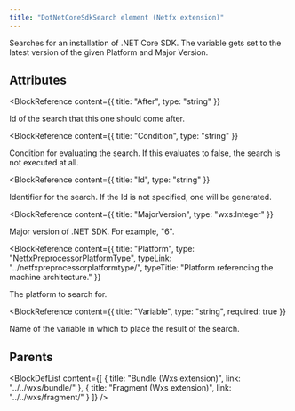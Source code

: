 ```yaml
---
title: "DotNetCoreSdkSearch element (Netfx extension)"
---
```



Searches for an installation of .NET Core SDK.
 The variable gets set to the latest version of the given Platform and Major Version.


## Attributes

<BlockWrapper>

  <BlockReference
    content={{
      title: "After",
      type: "string"
    }}
  >
  Id of the search that this one should come after.
  </BlockReference>

  <BlockReference
    content={{
      title: "Condition",
      type: "string"
    }}
  >
  Condition for evaluating the search. If this evaluates to false, the search is not executed at all.
  </BlockReference>

  <BlockReference
    content={{
      title: "Id",
      type: "string"
    }}
  >
  Identifier for the search. If the Id is not specified, one will be generated.
  </BlockReference>

  <BlockReference
    content={{
      title: "MajorVersion",
      type: "wxs:Integer"
    }}
  >
  Major version of .NET SDK. For example, "6".
  </BlockReference>

  <BlockReference
    content={{
      title: "Platform",
      type: "NetfxPreprocessorPlatformType",
      typeLink: "../netfxpreprocessorplatformtype/",
      typeTitle: "Platform referencing the machine architecture."
    }}
  >
  The platform to search for.
  </BlockReference>

  <BlockReference
    content={{
      title: "Variable",
      type: "string",
      required: true
    }}
  >
  Name of the variable in which to place the result of the search.
  </BlockReference>

</BlockWrapper>


## Parents

<BlockDefList content={[
    {
      title: "Bundle (Wxs extension)",
      link: "../../wxs/bundle/"
    },
    {
      title: "Fragment (Wxs extension)",
      link: "../../wxs/fragment/"
    }
  ]}
/>